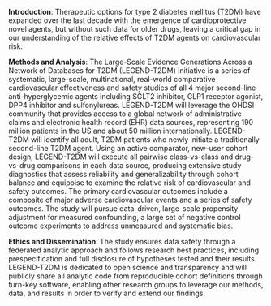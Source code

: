 **Introduction**:
Therapeutic options for type 2 diabetes mellitus (T2DM) have expanded over the last decade with the emergence of cardioprotective novel agents, but without such data for older drugs, leaving a critical gap in our understanding of the relative effects of T2DM agents on cardiovascular risk.

**Methods and Analysis**:
 The Large-Scale Evidence Generations Across a Network of Databases for T2DM (LEGEND-T2DM) initiative is a series of systematic, large-scale, multinational, real-world comparative cardiovascular effectiveness and safety studies of all 4 major second-line anti-hyperglycemic agents including SGLT2 inhibitor, GLP1 receptor agonist, DPP4 inhibitor and sulfonylureas. 
LEGEND-T2DM will leverage the OHDSI community that provides access to a global network of administrative claims and electronic health record (EHR) data sources, representing 190 million patients in the US and about 50 million internationally. 
LEGEND-T2DM will identify all adult, T2DM patients who newly initiate a traditionally second-line T2DM agent. 
Using an active comparator, new-user cohort design, LEGEND-T2DM will execute all pairwise class-vs-class and drug-vs-drug comparisons in each data source, producing extensive study diagnostics that assess reliability and generalizability through cohort balance and equipoise to examine the relative risk of cardiovascular and safety outcomes. 
The primary cardiovascular outcomes include a composite of major adverse cardiovascular events and a series of safety outcomes. 
The study will pursue data-driven, large-scale propensity adjustment for measured confounding, a large set of negative control outcome experiments to address unmeasured and systematic bias.

**Ethics and Dissemination**:
The study ensures data safety through a federated analytic approach and follows research best practices, including prespecification and full disclosure of hypotheses tested and their results. 
LEGEND-T2DM is dedicated to open science and transparency and will publicly share all analytic code from reproducible cohort definitions through turn-key software, enabling other research groups to leverage our methods, data, and results in order to verify and extend our findings.
